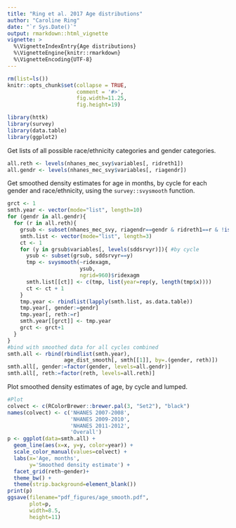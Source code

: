 ---
title: "Ring et al. 2017 Age distributions"
author: "Caroline Ring"
date: "`r Sys.Date()`"
output: rmarkdown::html_vignette
vignette: >
  %\VignetteIndexEntry{Age distributions}
  %\VignetteEngine{knitr::rmarkdown}
  %\VignetteEncoding{UTF-8}
---

```{r, include=FALSE}
rm(list=ls())
knitr::opts_chunk$set(collapse = TRUE, 
                      comment = '#>', 
                      fig.width=11.25, 
                      fig.height=19)
```

```{r, eval = FALSE}
library(httk)
library(survey)
library(data.table)
library(ggplot2)
```

Get lists of all possible race/ethnicity categories and gender categories.
```{r, eval=FALSE}
all.reth <- levels(nhanes_mec_svy$variables[, ridreth1])
all.gendr <- levels(nhanes_mec_svy$variables[, riagendr])
```

Get smoothed density estimates for age in months, by cycle for each gender and race/ethnicity, using the `survey::svysmooth` function. 
```{r, eval=FALSE}
grct <- 1
smth.year <- vector(mode="list", length=10)
for (gendr in all.gendr){
  for (r in all.reth){
    grsub <- subset(nhanes_mec_svy, riagendr==gendr & ridreth1==r & !is.na(ridexagm))
    smth.list <- vector(mode="list", length=3)
    ct <- 1
    for (y in grsub$variables[, levels(sddsrvyr)]){ #by cycle
      ysub <- subset(grsub, sddsrvyr==y)
      tmp <- svysmooth(~ridexagm,
                       ysub,
                       ngrid=960)$ridexagm 
      smth.list[[ct]] <- c(tmp, list(year=rep(y, length(tmp$x))))
      ct <- ct + 1
    }
    tmp.year <- rbindlist(lapply(smth.list, as.data.table))
    tmp.year[, gender:=gendr]
    tmp.year[, reth:=r]
    smth.year[[grct]] <- tmp.year
    grct <- grct+1
  }
}
#bind with smoothed data for all cycles combined
smth.all <- rbind(rbindlist(smth.year), 
                  age_dist_smooth[, smth[[1]], by=.(gender, reth)])
smth.all[, gender:=factor(gender, levels=all.gendr)]
smth.all[, reth:=factor(reth, levels=all.reth)]
```

Plot smoothed density estimates of age, by cycle and lumped.
```{r, eval=FALSE}
#Plot
colvect <- c(RColorBrewer::brewer.pal(3, "Set2"), "black")
names(colvect) <- c('NHANES 2007-2008',
                    'NHANES 2009-2010',
                    'NHANES 2011-2012',
                    'Overall')
p <- ggplot(data=smth.all) +
  geom_line(aes(x=x, y=y, color=year)) +
  scale_color_manual(values=colvect) +
  labs(x='Age, months',
       y='Smoothed density estimate') +
  facet_grid(reth~gender)+
  theme_bw() +
  theme(strip.background=element_blank())
print(p)
ggsave(filename="pdf_figures/age_smooth.pdf",
       plot=p,
       width=8.5,
       height=11)
```